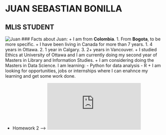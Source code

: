 
# JUAN SEBASTIAN BONILLA
## MLIS STUDENT
![Juan](https://github.com/juansbr7/STAT545Bonilla-Juan/blob/master/HW1/45-AAA.jpg)
### Facts about Juan:
+ I am from **Colombia**.
    1. From **Bogota**, to be more specific.
+ I have been living in Canada for more than 7 years.
    1. 4 years in Ottawa.
    2. 1 year in Calgary.
    3. 2+ years in Vancouver.
+ I studied Ethics at University of Ottawa and I am currently doing my second year of Masters in Library and Information Studies.
+ I am considering doing the Masters in Data Science. I am learning:
  - Python for data analysis
  - R 
+ I am looking for opportunities, jobs or internships where I can enahnce my learning and get some work done.


* Homework 2 --> ![Juan](https://github.com/juansbr7/STAT545Bonilla-Juan/blob/master/HW2/HW2.md)

